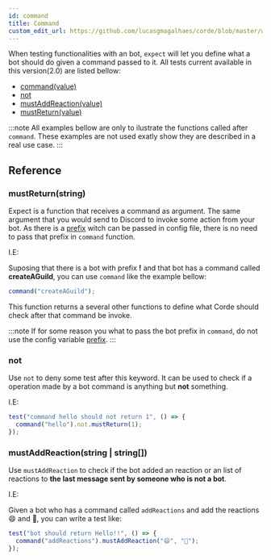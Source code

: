 ```yaml
---
id: command
title: Command
custom_edit_url: https://github.com/lucasgmagalhaes/corde/blob/master/website/versioned_docs/version-1.0.0/expect.md
---
```


When testing functionalities with an bot, `expect` will let you define what a bot should do
given a command passed to it. All tests current available in this version(2.0) are listed bellow:

- [command(value)](/docs/expect#expectcommandname-string)
- [not](/docs/expect#not)
- [mustAddReaction(value)](/docs/expect#toaddreactionreaction-string)
- [mustReturn(value)](/docs/expect#toreturn)

:::note
All examples bellow are only to ilustrate the functions called after
`command`. These examples are not used exatly show they are described
in a real use case.
:::

## Reference

### mustReturn(string)

Expect is a function that receives a command as argument. The same argument that you would send to
Discord to invoke some action from your bot. As there is a [prefix](/docs/configurations#botprefix) witch can
be passed in config file, there is no need to pass that prefix in `command` function.

I.E:

Suposing that there is a bot with prefix **!** and that bot has a command called **createAGuild**, you can
use `command` like the example bellow:

```javascript
command("createAGuild");
```

This function returns a several other functions to define what Corde should check after that command be invoke.

:::note
If for some reason you what to pass the bot prefix in `command`, do not use the config variable [prefix](/docs/configuration#botprefix).
:::

### not

Use `not` to deny some test after this keyword. It can be used to check if a operation
made by a bot command is anything but **not** something.

I.E:

```javascript
test("command hello should not return 1", () => {
  command("hello").not.mustReturn(1);
});
```

### mustAddReaction(string | string[])

Use `mustAddReaction` to check if the bot added an reaction or an list of reactions to **the last message sent by someone who is not a bot**.

I.E:

Given a bot who has a command called `addReactions` and add the reactions 😄 and 🍊,
you can write a test like:

```typescript
test("bot should return Hello!!", () => {
  command("addReactions").mustAddReaction("😄", "🍊");
});
```
